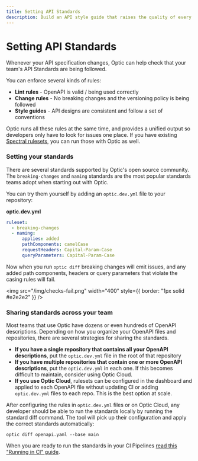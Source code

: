 ```yaml
---
title: Setting API Standards
description: Build an API style guide that raises the quality of every API you ship
---
```


# Setting API Standards

Whenever your API specification changes, Optic can help check that your team's API Standards are being followed.

You can enforce several kinds of rules:

- **Lint rules** - OpenAPI is valid / being used correctly
- **Change rules** - No breaking changes and the versioning policy is being followed
- **Style guides** - API designs are consistent and follow a set of conventions

Optic runs all these rules at the same time, and provides a unified output so developers only have to look for issues one place. If you have existing [Spectral rulesets](/docs/standards/using-spectral), you can run those with Optic as well.

### Setting your standards

There are several standards supported by Optic's open source community. The `breaking-changes` and `naming` standards are the most popular standards teams adopt when starting out with Optic.

You can try them yourself by adding an `optic.dev.yml` file to your repository:

**optic.dev.yml**

```yaml
ruleset:
  - breaking-changes
  - naming:
      applies: added
      pathComponents: camelCase
      requestHeaders: Capital-Param-Case
      queryParameters: Capital-Param-Case
```

Now when you run `optic diff` breaking changes will emit issues, and any added path components, headers or query parameters that violate the casing rules will fail.

<img
  src="/img/checks-fail.png"
  width="400"
  style={{ border: "1px solid #e2e2e2" }}
/>

### Sharing standards across your team

Most teams that use Optic have dozens or even hundreds of OpenAPI descriptions. Depending on how you organize your OpenAPI files and repositories, there are several strategies for sharing the standards.

- **If you have a single repository that contains all your OpenAPI descriptions**, put the `optic.dev.yml` file in the root of that repository
- **If you have multiple repositories that contain one or more OpenAPI descriptions**, put the `optic.dev.yml` in each one. If this becomes difficult to maintain, consider using Optic Cloud.
- **If you use Optic Cloud**, rulesets can be configured in the dashboard and applied to each OpenAPI file without updating CI or adding `optic.dev.yml` files to each repo. This is the best option at scale.

After configuring the rules in `optic.dev.yml` files or on Optic Cloud, any developer should be able to run the standards locally by running the standard diff command. The tool will pick up their configuration and apply the correct standards automatically:

```
optic diff openapi.yaml --base main
```

When you are ready to run the standards in your CI Pipelines [read this "Running in CI" guide](/docs/running-in-ci).
